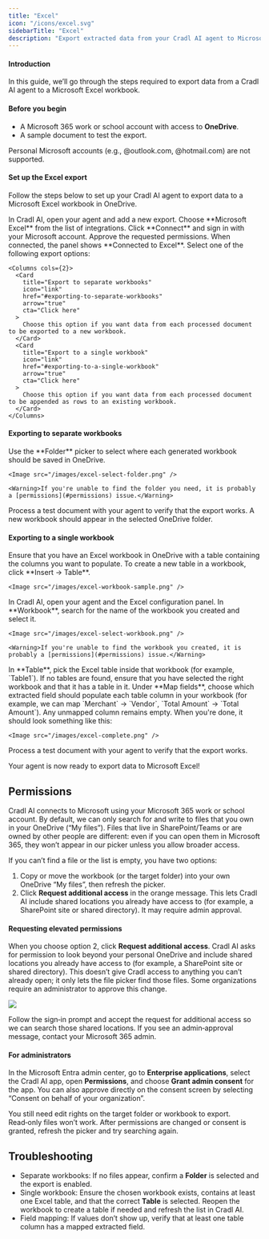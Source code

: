```yaml
---
title: "Excel"
icon: "/icons/excel.svg"
sidebarTitle: "Excel"
description: "Export extracted data from your Cradl AI agent to Microsoft Excel in OneDrive — either to separate workbooks or into a single workbook table."
---
```


#### Introduction
In this guide, we’ll go through the steps required to export data from a Cradl AI agent to a Microsoft Excel workbook.

#### Before you begin
- A Microsoft 365 work or school account with access to **OneDrive**.
- A sample document to test the export.

<Warning>Personal Microsoft accounts (e.g., @outlook.com, @hotmail.com) are not supported.</Warning>

#### Set up the Excel export
Follow the steps below to set up your Cradl AI agent to export data to a Microsoft Excel workbook in OneDrive.

<Steps>
  <Step title="Add an Excel export">
    In Cradl AI, open your agent and add a new export. Choose **Microsoft Excel** from the list of integrations.
  </Step>

  <Step title="Connect your Microsoft account">
    Click **Connect** and sign in with your Microsoft account. Approve the requested permissions. When connected, the panel shows **Connected to Excel**.
  </Step>

  <Step title="Choose export mode">
    Select one of the following export options:

    <Columns cols={2}>
      <Card
        title="Export to separate workbooks"
        icon="link"
        href="#exporting-to-separate-workbooks"
        arrow="true"
        cta="Click here"
      >
        Choose this option if you want data from each processed document to be exported to a new workbook.
      </Card>
      <Card
        title="Export to a single workbook"
        icon="link"
        href="#exporting-to-a-single-workbook"
        arrow="true"
        cta="Click here"
      >
        Choose this option if you want data from each processed document to be appended as rows to an existing workbook.
      </Card>
    </Columns>
  </Step>

</Steps>

#### Exporting to separate workbooks

<Steps>
  <Step title="Pick a OneDrive folder">
    Use the **Folder** picker to select where each generated workbook should be saved in OneDrive.

    <Image src="/images/excel-select-folder.png" />

    <Warning>If you're unable to find the folder you need, it is probably a [permissions](#permissions) issue.</Warning>
  </Step>

  <Step title="Test the export">
    Process a test document with your agent to verify that the export works. A new workbook should appear in the selected OneDrive folder.
  </Step>
</Steps>




#### Exporting to a single workbook

<Steps>
  <Step title="Prepare a workbook on OneDrive">
    Ensure that you have an Excel workbook in OneDrive with a table containing the columns you want to populate. To create a new table in a workbook, click **Insert  → Table**.
    
    <Image src="/images/excel-workbook-sample.png" />
  </Step>

  <Step title="Select the workbook">
    In Cradl AI, open your agent and the Excel configuration panel. In **Workbook**, search for the name of the workbook you created and select it. 
    
    <Image src="/images/excel-select-workbook.png" />
    
    <Warning>If you're unable to find the workbook you created, it is probably a [permissions](#permissions) issue.</Warning>
  </Step>

  <Step title="Select the table">
    In **Table**, pick the Excel table inside that workbook (for example, `Table1`). If no tables are found, ensure that you have selected the right workbook and that it has a table in it.
  </Step>

  <Step title="Map fields to columns">
    Under **Map fields**, choose which extracted field should populate each table column in your workbook (for example, we can map `Merchant` → `Vendor`, `Total Amount` → `Total Amount`). Any unmapped column remains empty. When you're done, it should look something like this:

    <Image src="/images/excel-complete.png" />
  </Step>

  <Step title="Test the export">
    Process a test document with your agent to verify that the export works.
  </Step>
</Steps>

Your agent is now ready to export data to Microsoft Excel!

## Permissions
Cradl AI connects to Microsoft using your Microsoft 365 work or school account. By default, we can only search for and write to files that you own in your OneDrive (“My files”). Files that live in SharePoint/Teams or are owned by other people are different: even if you can open them in Microsoft 365, they won’t appear in our picker unless you allow broader access.

If you can’t find a file or the list is empty, you have two options:

1. Copy or move the workbook (or the target folder) into your own OneDrive “My files”, then refresh the picker.
2. Click **Request additional access** in the orange message. This lets Cradl AI include shared locations you already have access to (for example, a SharePoint site or shared directory). It may require admin approval.

#### Requesting elevated permissions
When you choose option 2, click **Request additional access**. Cradl AI asks for permission to look beyond your personal OneDrive and include shared locations you already have access to (for example, a SharePoint site or shared directory). This doesn’t give Cradl access to anything you can’t already open; it only lets the file picker find those files. Some organizations require an administrator to approve this change.

<Image src="/images/excel-elevate-permissions.png" />

Follow the sign‑in prompt and accept the request for additional access so we can search those shared locations. If you see an admin‑approval message, contact your Microsoft 365 admin.

#### For administrators
In the Microsoft Entra admin center, go to **Enterprise applications**, select the Cradl AI app, open **Permissions**, and choose **Grant admin consent** for the app. You can also approve directly on the consent screen by selecting “Consent on behalf of your organization”.

You still need edit rights on the target folder or workbook to export. Read‑only files won’t work. After permissions are changed or consent is granted, refresh the picker and try searching again.

## Troubleshooting
- Separate workbooks: If no files appear, confirm a **Folder** is selected and the export is enabled.
- Single workbook: Ensure the chosen workbook exists, contains at least one Excel table, and that the correct **Table** is selected. Reopen the workbook to create a table if needed and refresh the list in Cradl AI.
- Field mapping: If values don’t show up, verify that at least one table column has a mapped extracted field.

